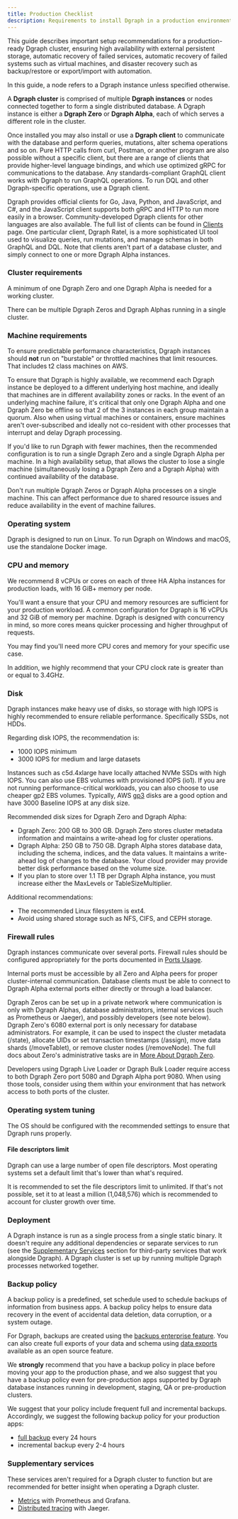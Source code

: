 ```yaml
---
title: Production Checklist
description: Requirements to install Dgraph in a production environment
---
```


This guide describes important setup recommendations for a production-ready
Dgraph cluster, ensuring high availability with external persistent storage,
automatic recovery of failed services, automatic recovery of failed systems such
as virtual machines, and disaster recovery such as backup/restore or
export/import with automation.

<Note>
  In this guide, a node refers to a Dgraph instance unless specified otherwise.
</Note>

A **Dgraph cluster** is comprised of multiple **Dgraph instances** or nodes
connected together to form a single distributed database. A Dgraph instance is
either a **Dgraph Zero** or **Dgraph Alpha**, each of which serves a different
role in the cluster.

Once installed you may also install or use a **Dgraph client** to communicate
with the database and perform queries, mutations, alter schema operations and so
on. Pure HTTP calls from curl, Postman, or another program are also possible
without a specific client, but there are a range of clients that provide
higher-level language bindings, and which use optimized gRPC for communications
to the database. Any standards-compliant GraphQL client works with Dgraph to run
GraphQL operations. To run DQL and other Dgraph-specific operations, use a
Dgraph client.

Dgraph provides official clients for Go, Java, Python, and JavaScript, and C#,
and the JavaScript client supports both gRPC and HTTP to run more easily in a
browser. Community-developed Dgraph clients for other languages are also
available. The full list of clients can be found in
[Clients](/dgraph/sdks/overview) page. One particular client, Dgraph Ratel, is a
more sophisticated UI tool used to visualize queries, run mutations, and manage
schemas in both GraphQL and DQL. Note that clients aren't part of a database
cluster, and simply connect to one or more Dgraph Alpha instances.

### Cluster requirements

A minimum of one Dgraph Zero and one Dgraph Alpha is needed for a working
cluster.

There can be multiple Dgraph Zeros and Dgraph Alphas running in a single
cluster.

### Machine requirements

To ensure predictable performance characteristics, Dgraph instances should
**not** run on "burstable" or throttled machines that limit resources. That
includes t2 class machines on AWS.

To ensure that Dgraph is highly available, we recommend each Dgraph instance be
deployed to a different underlying host machine, and ideally that machines are
in different availability zones or racks. In the event of an underlying machine
failure, it's critical that only one Dgraph Alpha and one Dgraph Zero be offline
so that 2 of the 3 instances in each group maintain a quorum. Also when using
virtual machines or containers, ensure machines aren't over-subscribed and
ideally not co-resident with other processes that interrupt and delay Dgraph
processing.

If you'd like to run Dgraph with fewer machines, then the recommended
configuration is to run a single Dgraph Zero and a single Dgraph Alpha per
machine. In a high availability setup, that allows the cluster to lose a single
machine (simultaneously losing a Dgraph Zero and a Dgraph Alpha) with continued
availability of the database.

Don't run multiple Dgraph Zeros or Dgraph Alpha processes on a single machine.
This can affect performance due to shared resource issues and reduce
availability in the event of machine failures.

### Operating system

Dgraph is designed to run on Linux. To run Dgraph on Windows and macOS, use the
standalone Docker image.

### CPU and memory

We recommend 8 vCPUs or cores on each of three HA Alpha instances for production
loads, with 16 GiB+ memory per node.

You'll want a ensure that your CPU and memory resources are sufficient for your
production workload. A common configuration for Dgraph is 16 vCPUs and 32 GiB of
memory per machine. Dgraph is designed with concurrency in mind, so more cores
means quicker processing and higher throughput of requests.

You may find you'll need more CPU cores and memory for your specific use case.

In addition, we highly recommend that your CPU clock rate is greater than or
equal to 3.4GHz.

### Disk

Dgraph instances make heavy use of disks, so storage with high IOPS is highly
recommended to ensure reliable performance. Specifically SSDs, not HDDs.

Regarding disk IOPS, the recommendation is:

- 1000 IOPS minimum
- 3000 IOPS for medium and large datasets

Instances such as c5d.4xlarge have locally attached NVMe SSDs with high IOPS.
You can also use EBS volumes with provisioned IOPS (io1). If you are not running
performance-critical workloads, you can also choose to use cheaper gp2 EBS
volumes. Typically, AWS
[gp3](https://aws.amazon.com/about-aws/whats-new/2020/12/introducing-new-amazon-ebs-general-purpose-volumes-gp3/?nc1=h_ls)
disks are a good option and have 3000 Baseline IOPS at any disk size.

Recommended disk sizes for Dgraph Zero and Dgraph Alpha:

- Dgraph Zero: 200 GB to 300 GB. Dgraph Zero stores cluster metadata information
  and maintains a write-ahead log for cluster operations.
- Dgraph Alpha: 250 GB to 750 GB. Dgraph Alpha stores database data, including
  the schema, indices, and the data values. It maintains a write-ahead log of
  changes to the database. Your cloud provider may provide better disk
  performance based on the volume size.
- If you plan to store over 1.1 TB per Dgraph Alpha instance, you must increase
  either the MaxLevels or TableSizeMultiplier.

Additional recommendations:

- The recommended Linux filesystem is ext4.
- Avoid using shared storage such as NFS, CIFS, and CEPH storage.

### Firewall rules

Dgraph instances communicate over several ports. Firewall rules should be
configured appropriately for the ports documented in
[Ports Usage](./ports-usage).

Internal ports must be accessible by all Zero and Alpha peers for proper
cluster-internal communication. Database clients must be able to connect to
Dgraph Alpha external ports either directly or through a load balancer.

Dgraph Zeros can be set up in a private network where communication is only with
Dgraph Alphas, database administrators, internal services (such as Prometheus or
Jaeger), and possibly developers (see note below). Dgraph Zero's 6080 external
port is only necessary for database administrators. For example, it can be used
to inspect the cluster metadata (/state), allocate UIDs or set transaction
timestamps (/assign), move data shards (/moveTablet), or remove cluster nodes
(/removeNode). The full docs about Zero's administrative tasks are in
[More About Dgraph Zero](/dgraph/self-managed/dgraph-zero).

<Note>
  Developers using Dgraph Live Loader or Dgraph Bulk Loader require access to
  both Dgraph Zero port 5080 and Dgraph Alpha port 9080. When using those tools,
  consider using them within your environment that has network access to both
  ports of the cluster.
</Note>

### Operating system tuning

The OS should be configured with the recommended settings to ensure that Dgraph
runs properly.

#### File descriptors limit

Dgraph can use a large number of open file descriptors. Most operating systems
set a default limit that's lower than what's required.

It is recommended to set the file descriptors limit to unlimited. If that's not
possible, set it to at least a million (1,048,576) which is recommended to
account for cluster growth over time.

### Deployment

A Dgraph instance is run as a single process from a single static binary. It
doesn't require any additional dependencies or separate services to run (see the
[Supplementary Services](#supplementary-services) section for third-party
services that work alongside Dgraph). A Dgraph cluster is set up by running
multiple Dgraph processes networked together.

### Backup policy

A backup policy is a predefined, set schedule used to schedule backups of
information from business apps. A backup policy helps to ensure data recovery in
the event of accidental data deletion, data corruption, or a system outage.

For Dgraph, backups are created using the
[backups enterprise feature](/dgraph/enterprise/binary-backups). You can also
create full exports of your data and schema using
[data exports](/dgraph/admin/export) available as an open source feature.

We **strongly** recommend that you have a backup policy in place before moving
your app to the production phase, and we also suggest that you have a backup
policy even for pre-production apps supported by Dgraph database instances
running in development, staging, QA or pre-production clusters.

We suggest that your policy include frequent full and incremental backups.
Accordingly, we suggest the following backup policy for your production apps:

- [full backup](/dgraph/enterprise/binary-backups#forcing-a-full-backup) every
  24 hours
- incremental backup every 2-4 hours

### Supplementary services

These services aren't required for a Dgraph cluster to function but are
recommended for better insight when operating a Dgraph cluster.

- [Metrics](/dgraph/admin/metrics) with Prometheus and Grafana.
- [Distributed tracing](/dgraph/admin/traces) with Jaeger.
